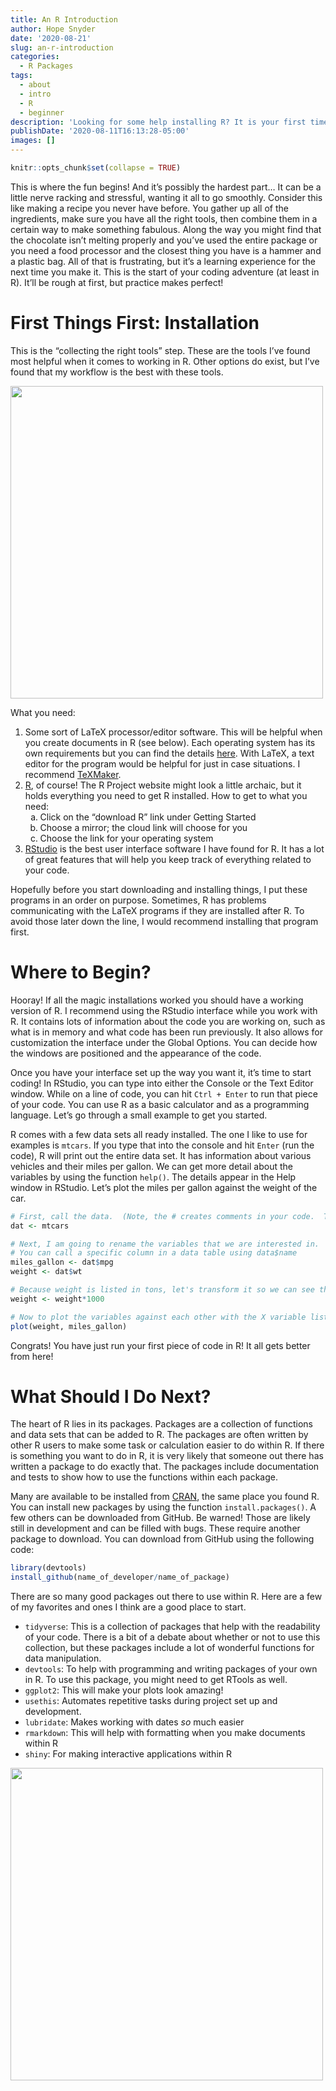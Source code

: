 ```yaml
---
title: An R Introduction
author: Hope Snyder
date: '2020-08-21'
slug: an-r-introduction
categories:
  - R Packages
tags:
  - about
  - intro
  - R
  - beginner
description: 'Looking for some help installing R? It is your first time opening R or RStudio? Here are some helpful tips for typing out your first code!'
publishDate: '2020-08-11T16:13:28-05:00'
images: []
---
```


```r
knitr::opts_chunk$set(collapse = TRUE)
```

This is where the fun begins!  And it's possibly the hardest part... It can be a little nerve racking and stressful, wanting it all to go smoothly. Consider this like making a recipe you never have before.  You gather up all of the ingredients, make sure you have all the right tools, then combine them in a certain way to make something fabulous.  Along the way you might find that the chocolate isn't melting properly and you've used the entire package or you need a food processor and the closest thing you have is a hammer and a plastic bag.  All of that is frustrating, but it's a learning experience for the next time you make it.  This is the start of your coding adventure (at least in R).  It'll be rough at first, but practice makes perfect!

# First Things First: Installation

This is the "collecting the right tools" step.  These are the tools I've found most helpful when it comes to working in R.  Other options do exist, but I've found that my workflow is the best with these tools.

<img src="/image/logos.png" width=500 class="center"/>

What you need:

1. Some sort of LaTeX processor/editor software.  This will be helpful when you create documents in R (see below).  Each operating system has its own requirements but you can find the details [here](https://www.latex-tutorial.com/installation/). With LaTeX, a text editor for the program would be helpful for just in case situations.  I recommend [TeXMaker](https://www.xm1math.net/texmaker/).
2. [R](https://www.r-project.org/), of course!  The R Project website might look a little archaic, but it holds everything you need to get R installed. How to get to what you need:
    a. Click on the “download R” link under Getting Started
    b. Choose a mirror; the cloud link will choose for you
    c. Choose the link for your operating system
3. [RStudio](https://rstudio.com/products/rstudio/download/) is the best user interface software I have found for R.  It has a lot of great features that will help you keep track of everything related to your code.

Hopefully before you start downloading and installing things, I put these programs in an order on purpose.  Sometimes, R has problems communicating with the LaTeX programs if they are installed after R.  To avoid those later down the line, I would recommend installing that program first.

# Where to Begin?

Hooray!  If all the magic installations worked you should have a working version of R.  I recommend using the RStudio interface while you work with R.  It contains lots of information about the code you are working on, such as what is in memory and what code has been run previously.  It also allows for customization the interface under the Global Options.  You can decide how the windows are positioned and the appearance of the code.

Once you have your interface set up the way you want it, it's time to start coding!  In RStudio, you can type into either the Console or the Text Editor window.  While on a line of code, you can hit `Ctrl + Enter` to run that piece of your code.  You can use R as a basic calculator and as a programming language.  Let's go through a small example to get you started.

R comes with a few data sets all ready installed.  The one I like to use for examples is `mtcars`.  If you type that into the console and hit `Enter` (run the code), R will print out the entire data set. It has information about various vehicles and their miles per gallon. We can get more detail about the variables by using the function `help()`.  The details appear in the Help window in RStudio.  Let's plot the miles per gallon against the weight of the car.

```r
# First, call the data.  (Note, the # creates comments in your code.  These lines will not be run.)
dat <- mtcars

# Next, I am going to rename the variables that we are interested in.
# You can call a specific column in a data table using data$name
miles_gallon <- dat$mpg
weight <- dat$wt

# Because weight is listed in tons, let's transform it so we can see the weight in pounds
weight <- weight*1000

# Now to plot the variables against each other with the X variable listed first.
plot(weight, miles_gallon)
```

Congrats!  You have just run your first piece of code in R!  It all gets better from here!

# What Should I Do Next?

The heart of R lies in its packages.  Packages are a collection of functions and data sets that can be added to R.  The packages are often written by other R users to make some task or calculation easier to do within R.  If there is something you want to do in R, it is very likely that someone out there has written a package to do exactly that.  The packages include documentation and tests to show how to use the functions within each package.

Many are available to be installed from [CRAN](https://cran.r-project.org/), the same place you found R.  You can install new packages by using the function `install.packages()`.  A few others can be downloaded from GitHub.  Be warned!  Those are likely still in development and can be filled with bugs.  These require another package to download.  You can download from GitHub using the following code:

```r
library(devtools)
install_github(name_of_developer/name_of_package)
```

There are so many good packages out there to use within R.  Here are a few of my favorites and ones I think are a good place to start.

- `tidyverse`: This is a collection of packages that help with the readability of your code.  There is a bit of a debate about whether or not to use this collection, but these packages include a lot of wonderful functions for data manipulation.
- `devtools`: To help with programming and writing packages of your own in R.  To use this package, you might need to get RTools as well.
- `ggplot2`: This will make your plots look amazing!
- `usethis`: Automates repetitive tasks during project set up and development.
- `lubridate`: Makes working with dates *so* much easier
- `rmarkdown`: This will help with formatting when you make documents within R
- `shiny`: For making interactive applications within R

<img src="/image/r_packages.jpg" width=500 class="center"/>

